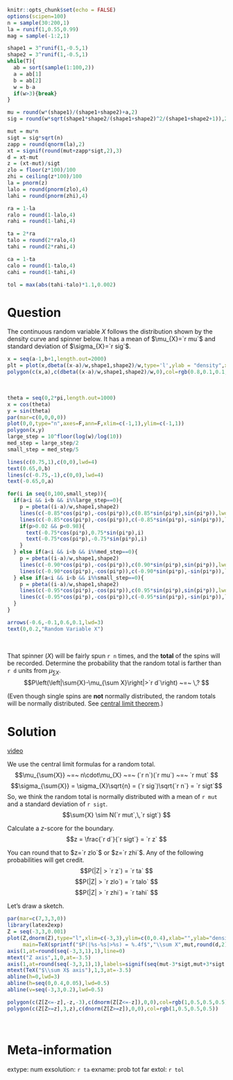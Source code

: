 ```r
knitr::opts_chunk$set(echo = FALSE)
options(scipen=100)
n = sample(30:200,1)
la = runif(1,0.55,0.99)
mag = sample(-1:2,1)

shape1 = 3^runif(1,-0.5,1)
shape2 = 3^runif(1,-0.5,1)
while(T){
  ab = sort(sample(1:100,2))
  a = ab[1]
  b = ab[2]
  w = b-a
  if(w>3){break}
}

mu = round(w*(shape1)/(shape1+shape2)+a,2)
sig = round(w*sqrt(shape1*shape2/(shape1+shape2)^2/(shape1+shape2+1)),2)

mut = mu*n
sigt = sig*sqrt(n)
zapp = round(qnorm(la),2)
xt = signif(round(mut+zapp*sigt,2),3)
d = xt-mut
z = (xt-mut)/sigt
zlo = floor(z*100)/100
zhi = ceiling(z*100)/100
la = pnorm(z)
lalo = round(pnorm(zlo),4)
lahi = round(pnorm(zhi),4)

ra = 1-la
ralo = round(1-lalo,4)
rahi = round(1-lahi,4)

ta = 2*ra
talo = round(2*ralo,4)
tahi = round(2*rahi,4)

ca = 1-ta
calo = round(1-talo,4)
cahi = round(1-tahi,4)

tol = max(abs(tahi-talo)*1.1,0.002)
```

Question
========

The continuous random variable $X$ follows the distribution shown by the density curve and spinner below. It has a mean of $\mu_{X}=`r mu`$ and standard deviation of $\sigma_{X}=`r sig`$.

```r
x = seq(a-1,b+1,length.out=2000)
plt = plot(x,dbeta((x-a)/w,shape1,shape2)/w,type='l',ylab = "density",xlab="X")
polygon(c(x,a),c(dbeta((x-a)/w,shape1,shape2)/w,0),col=rgb(0.8,0.1,0.1,0.5))
```
\

```r
theta = seq(0,2*pi,length.out=1000)
x = cos(theta)
y = sin(theta)
par(mar=c(0,0,0,0))
plot(0,0,type="n",axes=F,ann=F,xlim=c(-1,1),ylim=c(-1,1))
polygon(x,y)
large_step = 10^floor(log(w)/log(10))
med_step = large_step/2
small_step = med_step/5

lines(c(0.75,1),c(0,0),lwd=4)
text(0.65,0,b)
lines(c(-0.75,-1),c(0,0),lwd=4)
text(-0.65,0,a)

for(i in seq(0,100,small_step)){
  if(a<i && i<b && i%%large_step==0){
    p = pbeta((i-a)/w,shape1,shape2)
    lines(c(-0.85*cos(pi*p),-cos(pi*p)),c(0.85*sin(pi*p),sin(pi*p)),lwd=2)
    lines(c(-0.85*cos(pi*p),-cos(pi*p)),c(-0.85*sin(pi*p),-sin(pi*p)),lwd=2)
    if(p>0.02 && p<0.98){
      text(-0.75*cos(pi*p),0.75*sin(pi*p),i)
      text(-0.75*cos(pi*p),-0.75*sin(pi*p),i)
    }
  } else if(a<i && i<b && i%%med_step==0){
    p = pbeta((i-a)/w,shape1,shape2)
    lines(c(-0.90*cos(pi*p),-cos(pi*p)),c(0.90*sin(pi*p),sin(pi*p)),lwd=1)
    lines(c(-0.90*cos(pi*p),-cos(pi*p)),c(-0.90*sin(pi*p),-sin(pi*p)),lwd=1)
  } else if(a<i && i<b && i%%small_step==0){
    p = pbeta((i-a)/w,shape1,shape2)
    lines(c(-0.95*cos(pi*p),-cos(pi*p)),c(0.95*sin(pi*p),sin(pi*p)),lwd=1)
    lines(c(-0.95*cos(pi*p),-cos(pi*p)),c(-0.95*sin(pi*p),-sin(pi*p)),lwd=1)
  }
}

arrows(-0.6,-0.1,0.6,0.1,lwd=3)
text(0,0.2,"Random Variable X")
```
\

That spinner ($X$) will be fairly spun `r n` times, and the **total** of the spins will be recorded. Determine the probability that the random total is farther than `r d` units from $\mu_{\sum X}$.
$$P\left(\left|\sum{X}-\mu_{\sum X}\right|>`r d`\right) ~=~ \,? $$

(Even though single spins are **not** normally distributed, the random totals will be normally distributed.
See [central limit theorem](https://en.wikipedia.org/wiki/Central_limit_theorem){target="_blank"}.)


Solution
========

[video](https://vimeo.com/531942637){target="_blank"}

We use the central limit formulas for a random total.
$$\mu_{\sum{X}} ~=~ n\cdot\mu_{X} ~=~ (`r n`)(`r mu`) ~=~ `r mut` $$
$$\sigma_{\sum{X}} = \sigma_{X}\sqrt{n} = (`r sig`)\sqrt{`r n`} = `r sigt`$$
So, we think the random total is normally distributed with a mean of `r mut` and a standard deviation of `r sigt`.
$$\sum{X} \sim N(`r mut`,\,`r sigt`) $$

Calculate a $z$-score for the boundary.
$$z = \frac{`r d`}{`r sigt`} = `r z` $$

You can round that to $z=`r zlo`$ or $z=`r zhi`$. Any of the following probabilities will get credit.
$$P(|Z| > `r z`) = `r ta` $$
$$P(|Z| > `r zlo`) = `r talo` $$
$$P(|Z| > `r zhi`) = `r tahi` $$


Let's draw a sketch.

```r
par(mar=c(7,3,3,0))
library(latex2exp)
Z = seq(-3,3,0.001)
plot(Z,dnorm(Z),type="l",xlim=c(-3,3),ylim=c(0,0.4),xlab="",ylab="density",axes=F,lwd=3,
     main=TeX(sprintf("$P(|%s-%s|>%s) = %.4f$","\\sum X",mut,round(d,2),round(ta,4))))
axis(1,at=round(seq(-3,3,1),1),line=0)
mtext("Z axis",1,0,at=-3.5)
axis(1,at=round(seq(-3,3,1),1),labels=signif(seq(mut-3*sigt,mut+3*sigt,length.out=7),4),line=3)
mtext(TeX("$\\sum X$ axis"),1,3,at=-3.5)
abline(h=0,lwd=3)
abline(h=seq(0,0.4,0.05),lwd=0.5)
abline(v=seq(-3,3,0.2),lwd=0.5)

polygon(c(Z[Z<=-z],-z,-3),c(dnorm(Z[Z<=-z]),0,0),col=rgb(1,0.5,0.5,0.5))
polygon(c(Z[Z>=z],3,z),c(dnorm(Z[Z>=z]),0,0),col=rgb(1,0.5,0.5,0.5))
```
\



Meta-information
================
extype: num
exsolution: `r ta`
exname: prob tot far
extol: `r tol`
